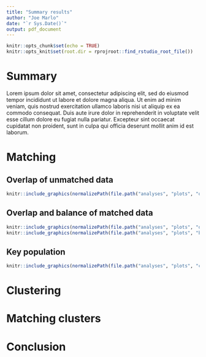 ```yaml
---
title: "Summary results"
author: "Joe Marlo"
date: "`r Sys.Date()`"
output: pdf_document
---
```


```r
knitr::opts_chunk$set(echo = TRUE)
knitr::opts_knit$set(root.dir = rprojroot::find_rstudio_root_file())
```

# Summary

Lorem ipsum dolor sit amet, consectetur adipiscing elit, sed do eiusmod tempor incididunt ut labore et dolore magna aliqua. Ut enim ad minim veniam, quis nostrud exercitation ullamco laboris nisi ut aliquip ex ea commodo consequat. Duis aute irure dolor in reprehenderit in voluptate velit esse cillum dolore eu fugiat nulla pariatur. Excepteur sint occaecat cupidatat non proident, sunt in culpa qui officia deserunt mollit anim id est laborum.

# Matching

## Overlap of unmatched data

```r
knitr::include_graphics(normalizePath(file.path("analyses", "plots", "overlap_raw.png")))
```


## Overlap and balance of matched data

```r
knitr::include_graphics(normalizePath(file.path("analyses", "plots", "overlap_propensity_scores.png")))
knitr::include_graphics(normalizePath(file.path("analyses", "plots", "balance_matched.png")))
```


## Key population

```r
knitr::include_graphics(normalizePath(file.path("analyses", "plots", "counts_matched.png")))
```


# Clustering


# Matching clusters


# Conclusion
